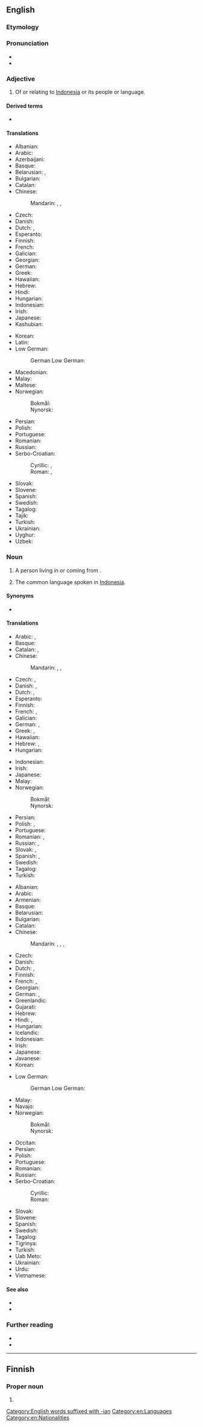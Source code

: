 {{also|indonesian}}
==English==
{{interwiktionary|code=id}}
{{wikipedia|lang=en}}

===Etymology===
{{suffix|en|Indonesia|an}}

===Pronunciation===
* {{audio|en|en-us-Indonesian.ogg|Audio (US)}}
* {{rhymes|en|iːʒən}}

===Adjective===
{{en-adj}}

# Of or relating to [[Indonesia]] or its people or language.

====Derived terms====
* {{l|en|Indonesianness}}

====Translations====
{{trans-top|referring to [[Indonesia]]}}
* Albanian: {{t+|sq|indonezian}}
* Arabic: {{t|ar|إِنْدُونِيسِيّ}}
* Azerbaijani: {{t|az|indoneziya}}
* Basque: {{t|eu|indonesiar}}
* Belarusian: {{t|be|інданезі́йскі}}, {{t+|be|інданэзі́йскі}} {{qualifier|Taraškievica}}
* Bulgarian: {{t|bg|индонези́йски}}
* Catalan: {{t+|ca|indonesi}}
* Chinese:
*: Mandarin: {{t+|cmn|印度尼西亞|alt=印度尼西的|sc=Hani}}, {{t+|cmn|印度尼西亚|tr=Yìndùníxīyà de|alt=印度尼西亚的|sc=Hani}}, {{t+|cmn|印尼|tr=Yìnní de|alt=印尼的|sc=Hani}}
* Czech: {{t+|cs|indonéský}}
* Danish: {{t|da|indonesisk}}
* Dutch: {{t+|nl|Indonesisch}}, {{t+|nl|Indonesische}}
* Esperanto: {{t+|eo|indonezia}}
* Finnish: {{t+|fi|indonesialainen}}
* French: {{t+|fr|indonésien}}
* Galician: {{t+|gl|indonesio}}
* Georgian: {{t|ka|ინდონეზიური}}
* German: {{t+|de|indonesisch}}
* Greek: {{t+|el|ινδονησιακός}}
* Hawaiian: {{t|haw|ʻInidonesia}}
* Hebrew: {{t|he|אינדונזי|tr=indonezi}}
* Hindi: {{t|hi|इंडोनेशियाई}}
* Hungarian: {{t+|hu|indonéz}}
* Indonesian: {{t+|id|Indonesia}}
* Irish: {{t|ga|Indinéiseach}}
* Japanese: {{t|ja|[[インドネシア]][[の]]|tr=Indoneshia no}}
* Kashubian: {{t|csb|indonezëjsczi}}
{{trans-mid}}
* Korean: {{t+|ko|인도네시아|alt=인도네시아의}}
* Latin: {{t|la|indonesicus}}
* Low German:
*: German Low German: {{t|nds-de|indoneesch}} {{qualifier|Northern Low German}}
* Macedonian: {{t|mk|индонезиски}}
* Malay: {{t+|ms|Indonesia}}
* Maltese: {{t|mt|Indoneżjan}}
* Norwegian:
*: Bokmål: {{t+|nb|indonesisk}}
*: Nynorsk: {{t+|nn|indonesisk}}
* Persian: {{t|fa|اندونزیایی|tr=andoneziyâyi}}
* Polish: {{t+|pl|indonezyjski}}
* Portuguese: {{t+|pt|indonésio}}
* Romanian: {{t+|ro|indonezian|m}}
* Russian: {{t+|ru|индонези́йский|tr=indonɛzíjskij}}
* Serbo-Croatian:
*: Cyrillic: {{t|sh|индо̀не̄зӣјскӣ}}, {{t|sh|индоне́жански}}
*: Roman: {{t+|sh|indònēzījskī}}, {{t+|sh|indonéžanski}}
* Slovak: {{t+|sk|indonézsky}}
* Slovene: {{t+|sl|indonezijski}}
* Spanish: {{t+|es|indonesio}}
* Swedish: {{t+|sv|indonesisk}}
* Tagalog: {{t+|tl|Indones}}
* Tajik: {{t+|tg|индонезӣ}}
* Turkish: {{t+|tr|Endonezya}}
* Ukrainian: {{t|uk|індонезі́йський}}
* Uyghur: {{t|ug|ھىندونېزىيە}}
* Uzbek: {{t+|uz|indonez}}
{{trans-bottom}}

===Noun===
{{en-noun|~}}

# {{lb|en|countable}} A person living in or coming from {{w|Indonesia}}.
# {{lb|en|uncountable}} The common language spoken in [[Indonesia]].

====Synonyms====
* {{q|language}} {{l|en|Bahasa Indonesia}}

====Translations====
{{trans-top|person}}
* Arabic: {{t|ar|إِنْدُونِيسِيّ|m}}, {{t|ar|إِنْدُونِيسِيَّة|f}}
* Basque: {{t|eu|indonesiar}}
* Catalan: {{t+|ca|indonesi|m}}, {{t+|ca|indonèsia|f}}
* Chinese:
*: Mandarin: {{t+|cmn|印度尼西亞人}}, {{t+|cmn|印度尼西亚人|tr=yìndùníxīyàrén}}, {{t|cmn|印尼人|tr=yìnnírén}}
* Czech: {{t|cs|Indonésan|m}}, {{t|cs|Indonésanka|f}}
* Danish: {{t|da|Indoneser}}, {{t|da|Indonesere|p}}
* Dutch: {{t+|nl|Indonesiër|m}}, {{t+|nl|Indonesische|f}}
* Esperanto: {{t|eo|indoneziano}}
* Finnish: {{t+|fi|indonesialainen}}
* French: {{t+|fr|Indonésien|m}}, {{t+|fr|Indonésienne|f}}
* Galician: {{t+|gl|indonesio|m}}
* German: {{t+|de|Indonesier|m}}, {{t+|de|Indonesierin|f}}
* Greek: {{t+|el|Ινδονήσιος|m}}, {{t|el|Ινδονήσια|f}}
* Hawaiian: {{t|haw|ʻInidonesia}}
* Hebrew: {{t|he|אינדונזי|tr=indonezi|m}}, {{t|he|אינדונזית|tr=indonezit|f}}
* Hungarian: {{t+|hu|indonéz}}
{{trans-mid}}
* Indonesian: {{t|id|[[orang]] [[Indonesia]]}}
* Irish: {{t|ga|Indinéiseach|m}}
* Japanese: {{t|ja|インドネシア人|tr=indoneshiajin}}
* Malay: {{t|ms|[[orang]] [[Indonesia]]}}
* Norwegian:
*: Bokmål: {{t|nb|indonesier|m}}
*: Nynorsk: {{t+|nn|indonesiar|m}}
* Persian: {{t|fa|اندونزیایی|tr=andoneziyâyi}}
* Polish: {{t+|pl|Indonezyjczyk|m}}, {{t+|pl|Indonezyjka|f}}
* Portuguese: {{t+|pt|indonésio|m}}
* Romanian: {{t+|ro|indonezian|m}}, {{t|ro|indoneziancă|f}}
* Russian: {{t+|ru|индонези́ец|m|tr=indonɛzíjec}}, {{t+|ru|индонези́йка|f|tr=indonɛzíjka}}
* Slovak: {{t|sk|Indonézan|m}}, {{t|sk|Indonézanka|f}}
* Spanish: {{t+|es|indonesio|m}}, {{t+|es|indonesia|f}}
* Swedish: {{t+|sv|indones}}
* Tagalog: {{t+|tl|Indones}}
* Turkish: {{t+|tr|Endonezyalı}}
{{trans-bottom}}

{{trans-top|language}}
* Albanian: {{t+|sq|gjuha indoneziane}}
* Arabic: {{t|ar|إِنْدُونِيسِيَّة|f}}
* Armenian: {{t|hy|ինդոնեզերեն}}
* Basque: {{t+|eu|indonesiera}}
* Belarusian: {{t|be|інданезі́йская|f}}
* Bulgarian: {{t|bg|индонези́йски|m}}
* Catalan: {{t+|ca|indonesi|m}}
* Chinese:
*: Mandarin: {{t+|cmn|印度尼西亞語}}, {{t+|cmn|印度尼西亚语|tr=yìndùníxīyàyǔ}}, {{t+|cmn|印尼語|sc=Hani}}, {{t+|cmn|印尼语|tr=Yìnní yǔ}}
* Czech: {{t+|cs|indonéština|f}}
* Danish: {{t|da|indonesisk}}
* Dutch: {{t+|nl|Indonesisch|n}}, {{t+|nl|bahasa}} {{q|slang}}
* Finnish: {{t+|fi|indonesia}}
* French: {{t+|fr|indonésien|m}}, {{t|fr|[[langue]] [[indonésienne]]|f}}
* Georgian: {{t|ka|ინდონეზიური}}
* German: {{t+|de|Indonesisch|n}}, {{t|de|[[indonesische]] [[Sprache]]|f}}
* Greenlandic: {{t|kl|indonesiamiutut}}
* Gujarati: {{t+|gu|ઇન્ડોનેશિયન|sc=Gujr}}
* Hebrew: {{t|he|אִינְדּוֹנֶזִית|f|tr=indonezít}}
* Hindi: {{t+|hi|इन्डोनेशियन}}, {{t|hi|इन्डोनेशियाई|f}}
* Hungarian: {{t+|hu|indonéz}}
* Icelandic: {{t+|is|indónesíska}}
* Indonesian: {{t+|id|bahasa Indonesia}}
* Irish: {{t|ga|Indinéisis|f}}
* Japanese: {{t+|ja|インドネシア語|tr=indoneshiago}}
* Javanese: {{t|jv|basa Indonesia}}
* Korean: {{t+|ko|인도네시아어}}
{{trans-mid}}
* Low German:
*: German Low German: {{t+|nds-de|Indoneessch|n}} {{qualifier|Northern Low German}}
* Malay: {{t|ms|bahasa Indonesia}}
* Navajo: {{t|nv|Indoníízha bizaad}}
* Norwegian:
*: Bokmål: {{t+|nb|indonesisk|m}}
*: Nynorsk: {{t+|nn|indonesisk|m}}
* Occitan: {{t+|oc|indonesian|m}}
* Persian: {{t|fa|اندونزیایی|tr=andoneziyâyi}}
* Polish: {{q|język}} {{t+|pl|indonezyjski}}
* Portuguese: {{t+|pt|indonésio|m}}
* Romanian: {{t+|ro|indoneziană|f}}
* Russian: {{t+|ru|индонези́йский|m|tr=indonɛzíjskij}}
* Serbo-Croatian:
*: Cyrillic: {{t|sh|индонезијски|m}}
*: Roman: {{t+|sh|indonezijski|m}}
* Slovak: {{t|sk|indonézština|f}}
* Slovene: {{t|sl|indonezijščina|f}}
* Spanish: {{t+|es|indonesio|m}}
* Swedish: {{t+|sv|indonesiska|c}}
* Tagalog: {{t+|tl|Indones}}
* Tigrinya: {{t|ti|እንዶኑሲኛ}}
* Turkish: {{t+|tr|Endonezce}}
* Uab Meto: {{t|aoz|uab Indonesia}}
* Ukrainian: {{t+|uk|індонезі́йська|f}}
* Urdu: {{t|ur|انڈونیشیائی|f|tr=iṇḍoneśiyāī|sc=ur-Arab}}
* Vietnamese: {{t|vi|tiếng In-đô-nê-xi-a}}
{{trans-bottom}}

====See also====
* {{langcat|id}}
* {{langlist}}

===Further reading===
* {{ISO 639|link=Ethnologue|1code=id|code=ind}}
* {{R:Webster 1913}}

[[Category:English words suffixed with -ian]]
[[Category:en:Languages]]
[[Category:en:Nationalities]]

----

==Finnish==

===Proper noun===
{{head|fi|proper noun form}}

# {{infl of|fi|Indonesia||gen|s}}
